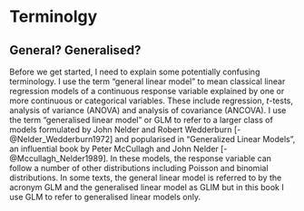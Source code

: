 # Terminolgy

## General? Generalised?

Before we get started, I need to explain some potentially confusing terminology. I use the term "general linear model" to mean classical linear regression models of a continuous response variable explained by one or more continuous or categorical variables. These include regression, *t*-tests, analysis of variance (ANOVA) and analysis of covariance (ANCOVA). I use the term  "generalised linear model" or GLM to refer to a larger class of models formulated by  John Nelder and Robert Wedderburn [-@Nelder_Wedderburn1972] and popularised in "Generalized Linear Models", an influential book by Peter McCullagh and John Nelder [-@Mccullagh_Nelder1989]. In these models, the response variable can follow a number of other distributions including Poisson and binomial distributions. In some texts, the general linear model is referred to by the acronym GLM and the generalised linear model as GLIM but in this book I use GLM to refer to generalised linear models only.

